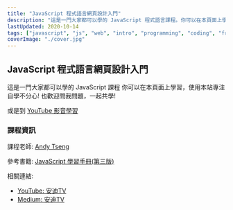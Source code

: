 ```yaml
---
title: "JavaScript 程式語言網頁設計入門"
description: "這是一門大家都可以學的 JavaScript 程式語言課程。你可以在本頁面上學習，使用本站專注自學不分心!"
lastUpdated: 2020-10-14
tags: ["javascript", "js", "web", "intro", "programming", "coding", "front-end", "learn", "basic"]
coverImage: "./cover.jpg"
---
```


## JavaScript 程式語言網頁設計入門

這是一門大家都可以學的 JavaScript 課程
你可以在本頁面上學習，使用本站專注自學不分心!
也歡迎問我問題，一起共學!

或是到 [YouTube 影音學習](https://www.youtube.com/watch?v=gX3QMlgzRIg&list=PL1aVa65WLc52Aoti_Qhp0T-mgzcFskPve)

### 課程資訊

課程老師: [Andy Tseng](http://tsengandy.com)

參考書籍: [JavaScript 學習手冊(第三版)](https://www.books.com.tw/products/0010736115)

相關連結:
* [YouTube: 安迪TV](https://www.youtube.com/channel/UCMLMZbFEZNxlrfdfKdC9sZg)
* [Medium: 安迪TV](https://medium.com/andytw)
